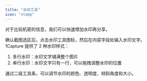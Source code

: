 ```yaml
---
title: "水印工具"
icon: "stamp"
---
```


对于比较机密的信息，我们可以快速增加水印再分享。

确认截图选区后，点击水印工具图标，然后在内容字段处输入水印文字。1Capture 提供了 2 种水印样式：

1. 多行水印：水印文字铺满整个图片
2. 单行水印：水印文字只有一行，可以拖拽调整水印的位置

通过二级工具条，可以调节水印的颜色、透明度、倾斜角度和大小。